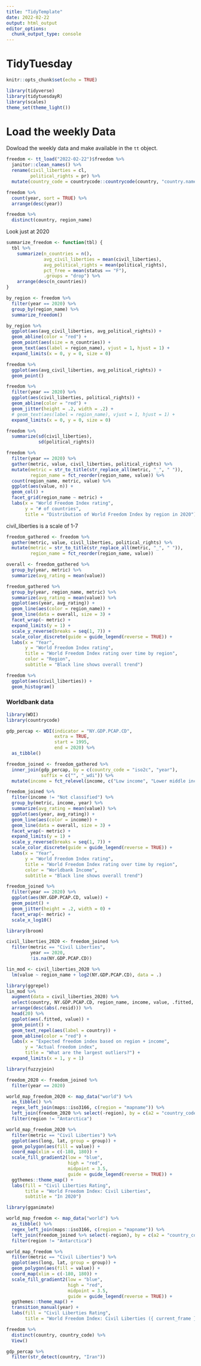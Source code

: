 ```yaml
---
title: "TidyTemplate"
date: 2022-02-22
output: html_output
editor_options: 
  chunk_output_type: console
---
```


# TidyTuesday

```r

knitr::opts_chunk$set(echo = TRUE)

library(tidyverse)
library(tidytuesdayR)
library(scales)
theme_set(theme_light())

```

# Load the weekly Data

Dowload the weekly data and make available in the `tt` object.

```r
freedom <- tt_load("2022-02-22")$freedom %>%
  janitor::clean_names() %>%
  rename(civil_liberties = cl,
         political_rights = pr) %>%
  mutate(country_code = countrycode::countrycode(country, "country.name", "iso2c"))

freedom %>%
  count(year, sort = TRUE) %>%
  arrange(desc(year))

freedom %>%
  distinct(country, region_name)
```

Look just at 2020

```r
summarize_freedom <- function(tbl) {
  tbl %>%
    summarize(n_countries = n(),
              avg_civil_liberties = mean(civil_liberties),
              avg_political_rights = mean(political_rights),
              pct_free = mean(status == "F"),
              .groups = "drop") %>%
    arrange(desc(n_countries))
}
```


```r
by_region <- freedom %>%
  filter(year == 2020) %>%
  group_by(region_name) %>%
  summarize_freedom()

by_region %>%
  ggplot(aes(avg_civil_liberties, avg_political_rights)) +
  geom_abline(color = "red") +
  geom_point(aes(size = n_countries)) +
  geom_text(aes(label = region_name), vjust = 1, hjust = 1) +
  expand_limits(x = 0, y = 0, size = 0)

freedom %>%
  ggplot(aes(avg_civil_liberties, avg_political_rights)) +
  geom_point()
```

```r
freedom %>%
  filter(year == 2020) %>%
  ggplot(aes(civil_liberties, political_rights)) +
  geom_abline(color = "red") +
  geom_jitter(height = .2, width = .2) +
  # geom_text(aes(label = region_name), vjust = 1, hjust = 1) +
  expand_limits(x = 0, y = 0, size = 0)

freedom %>%
  summarize(sd(civil_liberties),
            sd(political_rights))

freedom %>%
  filter(year == 2020) %>%
  gather(metric, value, civil_liberties, political_rights) %>%
  mutate(metric = str_to_title(str_replace_all(metric, "_", " ")),
         region_name = fct_reorder(region_name, value)) %>%
  count(region_name, metric, value) %>%
  ggplot(aes(value, n)) +
  geom_col() +
  facet_grid(region_name ~ metric) +
  labs(x = "World Freedom Index rating",
       y = "# of countries",
       title = "Distribution of World Freedom Index by region in 2020")
```

civil_liberties is a scale of 1-7

```r
freedom_gathered <- freedom %>%
  gather(metric, value, civil_liberties, political_rights) %>%
  mutate(metric = str_to_title(str_replace_all(metric, "_", " ")),
         region_name = fct_reorder(region_name, value))

overall <- freedom_gathered %>%
  group_by(year, metric) %>%
  summarize(avg_rating = mean(value)) 

freedom_gathered %>%
  group_by(year, region_name, metric) %>%
  summarize(avg_rating = mean(value)) %>%
  ggplot(aes(year, avg_rating)) +
  geom_line(aes(color = region_name)) +
  geom_line(data = overall, size = 3) +
  facet_wrap(~ metric) +
  expand_limits(y = 1) +
  scale_y_reverse(breaks = seq(1, 7)) +
  scale_color_discrete(guide = guide_legend(reverse = TRUE)) +
  labs(x = "Year",
       y = "World Freedom Index rating",
       title = "World Freedom Index rating over time by region",
       color = "Region",
       subtitle = "Black line shows overall trend")
```

```r
freedom %>%
  ggplot(aes(civil_liberties)) +
  geom_histogram()
```

### Worldbank data

```r
library(WDI)
library(countrycode)

gdp_percap <- WDI(indicator = "NY.GDP.PCAP.CD",
                  extra = TRUE,
                  start = 1995,
                  end = 2020) %>%
  as_tibble()

freedom_joined <- freedom_gathered %>%
  inner_join(gdp_percap, by = c(country_code = "iso2c", "year"),
             suffix = c("", "_wdi")) %>%
  mutate(income = fct_relevel(income, c("Low income", "Lower middle income", "Upper middle income")))

freedom_joined %>%
  filter(income != "Not classified") %>%
  group_by(metric, income, year) %>%
  summarize(avg_rating = mean(value)) %>%
  ggplot(aes(year, avg_rating)) +
  geom_line(aes(color = income)) +
  geom_line(data = overall, size = 3) +
  facet_wrap(~ metric) +
  expand_limits(y = 1) +
  scale_y_reverse(breaks = seq(1, 7)) +
  scale_color_discrete(guide = guide_legend(reverse = TRUE)) +
  labs(x = "Year",
       y = "World Freedom Index rating",
       title = "World Freedom Index rating over time by region",
       color = "Worldbank Income",
       subtitle = "Black line shows overall trend")

freedom_joined %>%
  filter(year == 2020) %>%
  ggplot(aes(NY.GDP.PCAP.CD, value)) +
  geom_point() +
  geom_jitter(height = .2, width = 0) +
  facet_wrap(~ metric) +
  scale_x_log10()
```

```r
library(broom)

civil_liberties_2020 <- freedom_joined %>%
  filter(metric == "Civil Liberties",
         year == 2020,
         !is.na(NY.GDP.PCAP.CD))

lin_mod <- civil_liberties_2020 %>%
  lm(value ~ region_name + log2(NY.GDP.PCAP.CD), data = .)

library(ggrepel)
lin_mod %>%
  augment(data = civil_liberties_2020) %>%
  select(country, NY.GDP.PCAP.CD, region_name, income, value, .fitted, .resid) %>%
  arrange(desc(abs(.resid))) %>%
  head(20) %>%
  ggplot(aes(.fitted, value)) +
  geom_point() +
  geom_text_repel(aes(label = country)) +
  geom_abline(color = "red") +
  labs(x = "Expected freedom index based on region + income",
       y = "Actual freedom index",
       title = "What are the largest outliers?") +
  expand_limits(x = 1, y = 1)
```

```r
library(fuzzyjoin)

freedom_2020 <- freedom_joined %>%
  filter(year == 2020)

world_map_freedom_2020 <- map_data("world") %>%
  as_tibble() %>%
  regex_left_join(maps::iso3166, c(region = "mapname")) %>%
  left_join(freedom_2020 %>% select(-region), by = c(a2 = "country_code")) %>%
  filter(region != "Antarctica")

world_map_freedom_2020 %>%
  filter(metric == "Civil Liberties") %>%
  ggplot(aes(long, lat, group = group)) +
  geom_polygon(aes(fill = value)) +
  coord_map(xlim = c(-180, 180)) +
  scale_fill_gradient2(low = "blue",
                       high = "red",
                       midpoint = 3.5,
                       guide = guide_legend(reverse = TRUE)) +
  ggthemes::theme_map() +
  labs(fill = "Civil Liberties Rating",
       title = "World Freedom Index: Civil Liberties",
       subtitle = "In 2020")
```

```r
library(gganimate)

world_map_freedom <- map_data("world") %>%
  as_tibble() %>%
  regex_left_join(maps::iso3166, c(region = "mapname")) %>%
  left_join(freedom_joined %>% select(-region), by = c(a2 = "country_code")) %>%
  filter(region != "Antarctica")

world_map_freedom %>%
  filter(metric == "Civil Liberties") %>%
  ggplot(aes(long, lat, group = group)) +
  geom_polygon(aes(fill = value)) +
  coord_map(xlim = c(-180, 180)) +
  scale_fill_gradient2(low = "blue",
                       high = "red",
                       midpoint = 3.5,
                       guide = guide_legend(reverse = TRUE)) +
  ggthemes::theme_map() +
  transition_manual(year) +
  labs(fill = "Civil Liberties Rating",
       title = "World Freedom Index: Civil Liberties ({ current_frame })")
```




```r
freedom %>%
  distinct(country, country_code) %>%
  View()

gdp_percap %>%
  filter(str_detect(country, "Iran"))
```

